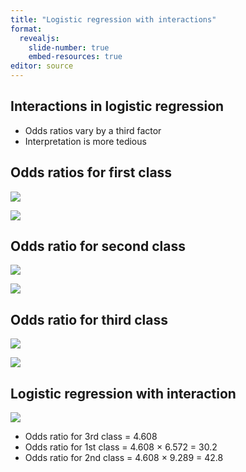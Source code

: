 ```yaml
---
title: "Logistic regression with interactions"
format: 
  revealjs:
    slide-number: true
    embed-resources: true
editor: source
---
```


## Interactions in logistic regression

-   Odds ratios vary by a third factor
-   Interpretation is more tedious

## Odds ratios for first class

![](images/interaction-05.png)

![](images/interaction-01.png)

## Odds ratio for second class

![](images/interaction-06.png)

![](images/interaction-02.png)

## Odds ratio for third class

![](images/interaction-07.png)

![](images/interaction-03.png)

## Logistic regression with interaction

![](images/interaction-04.png)

-   Odds ratio for 3rd class = 4.608
-   Odds ratio for 1st class = 4.608 $\times$ 6.572 = 30.2
-   Odds ratio for 2nd class = 4.608 $\times$ 9.289 = 42.8

